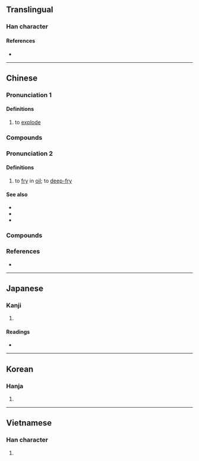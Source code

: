 {{character info/new}}
==Translingual==

===Han character===
{{Han char|rn=86|rad=火|as=05|sn=9|four=98811|canj=FOS|ids=⿰火乍}}

====References====
* {{Han ref|kx=0669.101|dkj=18979|dj=1078.140|hdz=32196.010|uh=70B8|ud=28856|bh=ACB5|bd=44213}}

----

==Chinese==
{{zh-forms}}

{{attention|nan|please check}}

===Pronunciation 1===
{{zh-pron
|m=zhà
|c=zaa3
|h=pfs=
|md=
|mn=chà
|w=
|mc=
|oc=n,1
|ma=y
|cat=v
}}

====Definitions====
{{zh-hanzi}}

# to [[explode]]

===Compounds===
{{zh-der|炸彈|爆炸|炸死|爆炸品|爆炸物|轟炸|轟炸機|人肉炸彈|定時炸彈|炸藥|炸藥包|炸毀|爆炸物品|爆炸頭|氣炸|大爆炸|人口爆炸|瓦斯爆炸|生活大炸彈|汽車炸彈|炸掉|核炸彈|狂轟濫炸|集束炸彈|自製炸彈|核轟炸機|裂變炸彈|炸垮|炸雷|計時炸彈|深水炸彈|簡易爆炸裝置}}

===Pronunciation 2===
{{theaji|chòaⁿ/chia̍h}}
{{zh-pron
|m=炸
|c=zaa3
|h=pfs=
|md=
|mn=chòaⁿ/chia̍h
|w=
|mc=
|oc=n,2
|cat=v
}}

====Definitions====
{{zh-hanzi}}

# to [[fry]] in [[oil]]; to [[deep-fry]]

====See also====
* {{zh-l|煸}}
* {{zh-l|炒}}
* {{zh-l|煎}}

===Compounds===
{{zh-der|煎炸|油炸|炸醬麵|炸魚|炸薯條|炸土豆條|炸土豆條二|炸糕|煎炸食品|炸雞|炸丸子|炸薯片}}

===References===
* {{thcwd|5191}}

----

==Japanese==

===Kanji===
{{ja-kanji|grade=|rs=火05}}

# {{defn|lang=ja|sort=火05}}

====Readings====
* {{ja-readings|on=[[さく]] (saku), [[さ]] (sa), [[さつ]] (satsu)|kun=[[あげる]] (ageru)}}

----

==Korean==

===Hanja===
{{ko-hanja|hangeul=작|eumhun=|rv=jak|mr=chak|y=cak}}

# {{defn|lang=ko|sort=火05}}

----

==Vietnamese==

===Han character===
{{vi-hantu|[[tạc]]|rs=火05}}

# {{defn|lang=vi|sort=火05}}